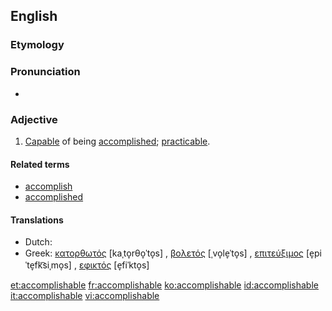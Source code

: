 ==English==

===Etymology===
{{suffix|accomplish|able}}

===Pronunciation===
* {{a|US}} {{IPA|/ə.ˈkɒm.plɪʃ.ə.bəl/}}

===Adjective===
{{en-adj}}

# [[capable|Capable]] of being [[accomplished]]; [[practicable]].

====Related terms====
* [[accomplish]]
* [[accomplished]]

====Translations====
{{trans-top|capable of being accomplished}}
* Dutch: {{t+|nl|haalbaar}}
* Greek: [[κατορθωτός]] [kaˌto̞rθo̞ˈto̞s] {{m}}, [[βολετός]] [ˌvo̞le̞ˈto̞s] {{m}}, [[επιτεύξιμος]] [e̞piˈte̞fk͡siˌmo̞s] {{m}}, [[εφικτός]] [e̞fiˈkto̞s] {{m}}
{{trans-mid}}
{{trans-bottom}}

[[et:accomplishable]]
[[fr:accomplishable]]
[[ko:accomplishable]]
[[id:accomplishable]]
[[it:accomplishable]]
[[vi:accomplishable]]